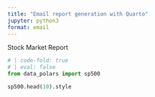 ```yaml
---
title: "Email report generation with Quarto"
jupyter: python3
format: email
---
```


:::{.email}

:::{.subject}
Stock Market Report
:::


```python
# | code-fold: true
# | eval: false
from data_polars import sp500

sp500.head(10).style
```

:::